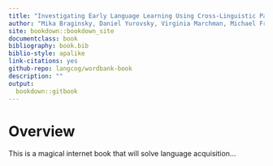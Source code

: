 ```yaml
--- 
title: "Investigating Early Language Learning Using Cross-Linguistic Parent-Report Data"
author: "Mika Braginsky, Daniel Yurovsky, Virginia Marchman, Michael Frank"
site: bookdown::bookdown_site
documentclass: book
bibliography: book.bib
biblio-style: apalike
link-citations: yes
github-repo: langcog/wordbank-book
description: ""
output:
  bookdown::gitbook
---
```


# Overview

This is a magical internet book that will solve language acquisition...
